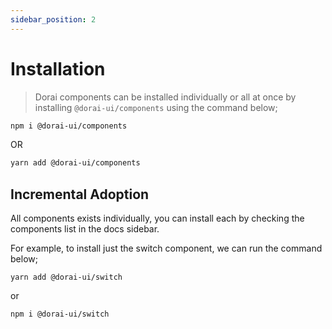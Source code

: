 ```yaml
---
sidebar_position: 2
---
```


# Installation

> Dorai components can be installed individually or all at once by installing `@dorai-ui/components` using the command below;

```sh
npm i @dorai-ui/components
```

OR

```sh
yarn add @dorai-ui/components
```

## Incremental Adoption

All components exists individually, you can install each by checking the components list in the docs sidebar.

For example, to install just the switch component, we can run the command below;

```
yarn add @dorai-ui/switch
```

or

```
npm i @dorai-ui/switch
```
